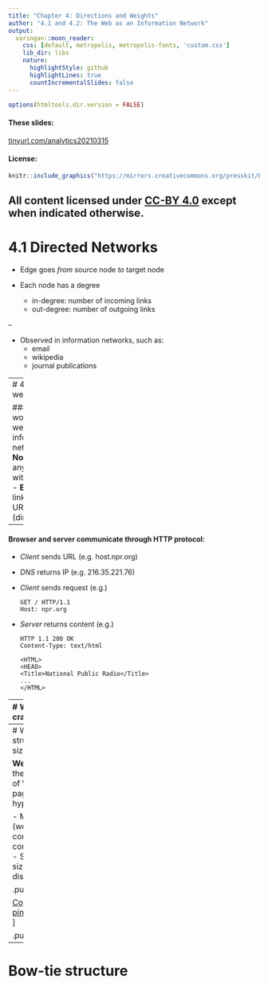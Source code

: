 ```yaml
---
title: "Chapter 4: Directions and Weights"
author: "4.1 and 4.2: The Web as an Information Network"
output:
  xaringan::moon_reader:
    css: [default, metropolis, metropolis-fonts, 'custom.css']
    lib_dir: libs
    nature:
      highlightStyle: github
      highlightLines: true
      countIncrementalSlides: false
---
```

```r
options(htmltools.dir.version = FALSE)
```
#### These slides:
[tinyurl.com/analytics20210315](https://tinyurl.com/analytics20210315)

#### License:

```r
knitr::include_graphics("https://mirrors.creativecommons.org/presskit/buttons/88x31/png/by.png")
```

All content licensed under [CC-BY 4.0](https://creativecommons.org/licenses/by/4.0/) except when indicated otherwise.
---
# 4.1 Directed Networks


- Edge goes _from_ source node _to_ target node

- Each node has a degree
  - in-degree: number of incoming links
  - out-degree: number of outgoing links
  
--

- Observed in information networks, such as:
  - email
  - wikipedia
  - journal publications
  
---
# 4.2 The web

#### The world wide web as an information network:
- **Node**: anything with a URL
- **Edge**: link to a URL (directed)

--

#### Browser and server communicate through HTTP protocol:
- _Client_ sends URL (e.g. host.npr.org)
- _DNS_ returns IP (e.g. 216.35.221.76)
- _Client_ sends request (e.g.)
  ```
  GET / HTTP/1.1
  Host: npr.org
  ```
- _Server_ returns content (e.g.)
  ```
  HTTP 1.1 200 OK
  Content-Type: text/html
  
  <HTML>
  <HEAD>
  <Title>National Public Radio</Title>
  ...
  </HTML>
  ```

---
# Web crawler

.pull-left[
#### Breadth-first search algorithm running on the Web link graph

- Starts from (high-quality/relevant) seed pages
- Recursively extracts links and adds them to 'frontier'
- Technically challenging, but conceptually simple


#### The frontier:

- First in, first out
- Pages at distance _n-1_ before those at distance _n_
- Thus: high initial relevance to seed
- Often optimized, revisit known pages
]

.pull-right[

```r
knitr::include_graphics("images/web_crawler.png")
```

]

---
# Web structure and size

**Web graph**: the network of Web pages and hyperlinks

- Many (weakly) connected components
- Skewed size distribution

.pull-left[
```r

knitr::include_graphics("https://www.pingdom.com/wp-content/uploads/2018/11/imageD.png")
```

[Copyright: pingdom.com](https://www.pingdom.com/blog/webpages-are-getting-larger-every-year-and-heres-why-it-matters/)
]

.pull-right[
```r
knitr::include_graphics("images/https_requests.png")
```
[Copyright: HTTP archive](https://httparchive.org/reports/state-of-the-web#pctHttps)
]

---
# Bow-tie structure
